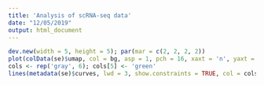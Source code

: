 ```yaml
---
title: 'Analysis of scRNA-seq data'
date: "12/05/2019"
output: html_document
---
```


```r
dev.new(width = 5, height = 5); par(mar = c(2, 2, 2, 2))
plot(colData(se)$umap, col = bg, asp = 1, pch = 16, xaxt = 'n', yaxt = 'n', main = 'trajectory', xlab = '', ylab = '', cex = 0.5)
cols <- rep('gray', 6); cols[5] <- 'green'
lines(metadata(se)$curves, lwd = 3, show.constraints = TRUE, col = cols)
```

